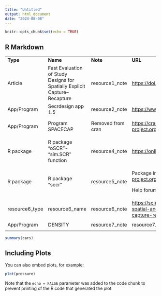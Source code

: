 ```yaml
---
title: "Untitled"
output: html_document
date: "2024-08-08"
---
```


```r
knitr::opts_chunk$set(echo = TRUE)
```

## R Markdown

+----------------+-----------------------------------------------------------------------------+-------------------+--------------------------------------------------------------------------------------------------------------------------------------------+----------------------------------------------+
| **Type**       | **Name**                                                                    | **Note**          | **URL**                                                                                                                                    | **Reference**                                |
+----------------+-----------------------------------------------------------------------------+-------------------+--------------------------------------------------------------------------------------------------------------------------------------------+----------------------------------------------+
| Article        | Fast Evaluation of Study Designs for Spatially Explicit Capture–Recapture   | resource1_note    | <https://doi.org/10.1111/2041-210X.13239>                                                                                                  | {{ ref_textbib_efford-boulanger_2019 }}      |
+----------------+-----------------------------------------------------------------------------+-------------------+--------------------------------------------------------------------------------------------------------------------------------------------+----------------------------------------------+
| App/Program    | Secrdesign app 1.5                                                          | resource2_note    | <https://www.stats.otago.ac.nz/secrdesignapp/>                                                                                             | {{ ref_textbib_ref_efford-boulanger_2019  }} |
+----------------+-----------------------------------------------------------------------------+-------------------+--------------------------------------------------------------------------------------------------------------------------------------------+----------------------------------------------+
| App/Program    | Program SPACECAP                                                            | Removed from cran | <https://cran.r-project.org/web/packages/SPACECAP/index.html>                                                                              | {{ ref_textbib_gopalaswamy-et-al_2021 }}     |
+----------------+-----------------------------------------------------------------------------+-------------------+--------------------------------------------------------------------------------------------------------------------------------------------+----------------------------------------------+
|                |                                                                             |                   |                                                                                                                                            |                                              |
+----------------+-----------------------------------------------------------------------------+-------------------+--------------------------------------------------------------------------------------------------------------------------------------------+----------------------------------------------+
| R package      | R package “oSCR”- “sim.SCR” function                                        | resource4_note    | <https://onlinelibrary.wiley.com/doi/10.1111/ecog.04551>                                                                                   | {{ ref_textbib_sutherland-et-al_2018}}       |
+----------------+-----------------------------------------------------------------------------+-------------------+--------------------------------------------------------------------------------------------------------------------------------------------+----------------------------------------------+
| R package      | R package “secr”                                                            | resource5_note    | Package info: <https://cran.r-project.org/web/packages/secr/index.html>                                                                    | {{ ref_textbib_efford_2024 }}                |
|                |                                                                             |                   |                                                                                                                                            |                                              |
|                |                                                                             |                   | Help forum: \<www.phidot.org\>                                                                                                             |                                              |
+----------------+-----------------------------------------------------------------------------+-------------------+--------------------------------------------------------------------------------------------------------------------------------------------+----------------------------------------------+
| resource6_type | resource6_name                                                              | resource6_note    | <https://science.uct.ac.za/seec/stats-toolbox-seminars-spatial-and-species-distribution-toolboxes/spatial-capture-recapture-scr-modelling> | resource6_ref                                |
+----------------+-----------------------------------------------------------------------------+-------------------+--------------------------------------------------------------------------------------------------------------------------------------------+----------------------------------------------+
|                |                                                                             |                   |                                                                                                                                            |                                              |
+----------------+-----------------------------------------------------------------------------+-------------------+--------------------------------------------------------------------------------------------------------------------------------------------+----------------------------------------------+
| App/Program    | DENSITY                                                                     | resource7_note    | resource7_url                                                                                                                              | resource7_ref                                |
+----------------+-----------------------------------------------------------------------------+-------------------+--------------------------------------------------------------------------------------------------------------------------------------------+----------------------------------------------+
|                |                                                                             |                   |                                                                                                                                            |                                              |
+----------------+-----------------------------------------------------------------------------+-------------------+--------------------------------------------------------------------------------------------------------------------------------------------+----------------------------------------------+

```r
summary(cars)
```

## Including Plots

You can also embed plots, for example:

```r
plot(pressure)
```

Note that the `echo = FALSE` parameter was added to the code chunk to prevent printing of the R code that generated the plot.
